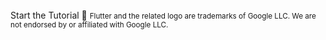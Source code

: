 <br />
<InternalLinkButton href="/start/getting-started/installation">
  <span slot="text">Start the Tutorial 🚀</span>
</InternalLinkButton>

<small>
Flutter and the related logo are trademarks of Google LLC. We are not endorsed by or affiliated with Google LLC.
</small>